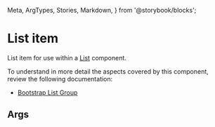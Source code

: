   Meta,
  ArgTypes,
  Stories,
  Markdown,
} from '@storybook/blocks';


# List item

List item for use within a [List](/docs/design-system-components-list--docs) component.

To understand in more detail the aspects covered by this component, review the following documentation:

+ [Bootstrap List Group](https://getbootstrap.com/docs/5.3/components/list-group/)

## Args
<Meta of={MListItemStories} />

<ArgTypes of={MListItemStories} sort="requiredFirst" />

<Stories />
